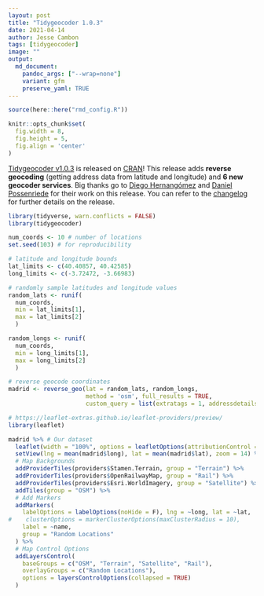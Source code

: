 ```yaml
---
layout: post
title: "Tidygeocoder 1.0.3"
date: 2021-04-14
author: Jesse Cambon
tags: [tidygeocoder]
image: ""
output: 
  md_document:
    pandoc_args: ["--wrap=none"]
    variant: gfm
    preserve_yaml: TRUE 
---
```



```r
source(here::here("rmd_config.R"))

knitr::opts_chunk$set(
  fig.width = 8,
  fig.height = 5,
  fig.align = 'center'
)
``` 

[Tidygeocoder v1.0.3](https://jessecambon.github.io/tidygeocoder/) is released on  [CRAN](https://cran.r-project.org/package=tidygeocoder)! This release adds **reverse geocoding** (getting address data from latitude and longitude) and **6 new geocoder services**. Big thanks go to [Diego Hernangómez](https://github.com/dieghernan) and [Daniel Possenriede](https://github.com/dpprdan) for their work on this release. You can refer to the [changelog](https://jessecambon.github.io/tidygeocoder/news/index.html) for further details on the release.


```r
library(tidyverse, warn.conflicts = FALSE)
library(tidygeocoder)

num_coords <- 10 # number of locations
set.seed(103) # for reproducibility

# latitude and longitude bounds
lat_limits <- c(40.40857, 40.42585)
long_limits <- c(-3.72472, -3.66983)

# randomly sample latitudes and longitude values
random_lats <- runif(
  num_coords, 
  min = lat_limits[1], 
  max = lat_limits[2]
  )

random_longs <- runif(
  num_coords, 
  min = long_limits[1], 
  max = long_limits[2]
  )

# reverse geocode coordinates
madrid <- reverse_geo(lat = random_lats, random_longs, 
                      method = 'osm', full_results = TRUE,
                      custom_query = list(extratags = 1, addressdetails = 1, namedetails = 1))

```



```r
# https://leaflet-extras.github.io/leaflet-providers/preview/
library(leaflet)

madrid %>% # Our dataset
  leaflet(width = "100%", options = leafletOptions(attributionControl = FALSE)) %>%
  setView(lng = mean(madrid$long), lat = mean(madrid$lat), zoom = 14) %>%
  # Map Backgrounds
  addProviderTiles(providers$Stamen.Terrain, group = "Terrain") %>%
  addProviderTiles(providers$OpenRailwayMap, group = "Rail") %>%
  addProviderTiles(providers$Esri.WorldImagery, group = "Satellite") %>%
  addTiles(group = "OSM") %>%
  # Add Markers
  addMarkers(
    labelOptions = labelOptions(noHide = F), lng = ~long, lat = ~lat,
#    clusterOptions = markerClusterOptions(maxClusterRadius = 10), 
    label = ~name,
    group = "Random Locations"
  ) %>%
  # Map Control Options
  addLayersControl(
    baseGroups = c("OSM", "Terrain", "Satellite", "Rail"),
    overlayGroups = c("Random Locations"),
    options = layersControlOptions(collapsed = TRUE)
  )
```
